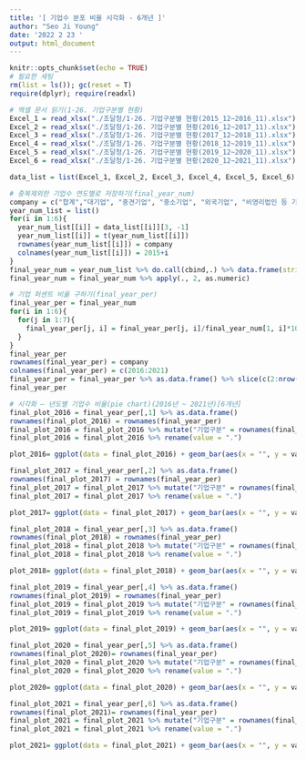 ---
title: '[ 기업수 분포 비율 시각화 - 6개년 ]'
author: "Seo Ji Young"
date: '2022 2 23 '
output: html_document
---

```{r setup, include=FALSE}
knitr::opts_chunk$set(echo = TRUE)
# 필요한 세팅
rm(list = ls()); gc(reset = T)
require(dplyr); require(readxl)
```

```{r}
# 엑셀 문서 읽기(1-26. 기업구분별 현황)
Excel_1 = read_xlsx("./조달청/1-26. 기업구분별 현황(2015_12~2016_11).xlsx") %>% data.frame(stringsAsFactors = F)
Excel_2 = read_xlsx("./조달청/1-26. 기업구분별 현황(2016_12~2017_11).xlsx") %>% data.frame(stringsAsFactors = F)
Excel_3 = read_xlsx("./조달청/1-26. 기업구분별 현황(2017_12~2018_11).xlsx") %>% data.frame(stringsAsFactors = F)
Excel_4 = read_xlsx("./조달청/1-26. 기업구분별 현황(2018_12~2019_11).xlsx") %>% data.frame(stringsAsFactors = F)
Excel_5 = read_xlsx("./조달청/1-26. 기업구분별 현황(2019_12~2020_11).xlsx") %>% data.frame(stringsAsFactors = F)
Excel_6 = read_xlsx("./조달청/1-26. 기업구분별 현황(2020_12~2021_11).xlsx") %>% data.frame(stringsAsFactors = F)

data_list = list(Excel_1, Excel_2, Excel_3, Excel_4, Excel_5, Excel_6)

# 중복제외한 기업수 연도별로 저장하기(final_year_num)
company = c("합계","대기업", "중견기업", "중소기업", "외국기업", "비영리법인 등 기타", "미분류")
year_num_list = list()
for(i in 1:6){
  year_num_list[[i]] = data_list[[i]][3, -1]
  year_num_list[[i]] = t(year_num_list[[i]])
  rownames(year_num_list[[i]]) = company
  colnames(year_num_list[[i]]) = 2015+i
}
final_year_num = year_num_list %>% do.call(cbind,.) %>% data.frame(stringsAsFactors = F)
final_year_num = final_year_num %>% apply(., 2, as.numeric)

# 기업 퍼센트 비율 구하기(final_year_per)
final_year_per = final_year_num
for(i in 1:6){
  for(j in 1:7){
    final_year_per[j, i] = final_year_per[j, i]/final_year_num[1, i]*100
  }
}
final_year_per
rownames(final_year_per) = company
colnames(final_year_per) = c(2016:2021)
final_year_per = final_year_per %>% as.data.frame() %>% slice(c(2:nrow(final_year_per)))
final_year_per

# 시각화 – 년도별 기업수 비율(pie chart)(2016년 ~ 2021년)[6개년]
final_plot_2016 = final_year_per[,1] %>% as.data.frame()
rownames(final_plot_2016) = rownames(final_year_per)
final_plot_2016 = final_plot_2016 %>% mutate("기업구분" = rownames(final_plot_2016))
final_plot_2016 = final_plot_2016 %>% rename(value = ".")

plot_2016= ggplot(data = final_plot_2016) + geom_bar(aes(x = "", y = value, fill = as.factor(기업구분)), stat = "identity") + coord_polar("y", start = 0) + labs(title = "2016년 기업구분별 현황")

final_plot_2017 = final_year_per[,2] %>% as.data.frame()
rownames(final_plot_2017) = rownames(final_year_per)
final_plot_2017 = final_plot_2017 %>% mutate("기업구분" = rownames(final_plot_2017))
final_plot_2017 = final_plot_2017 %>% rename(value = ".")

plot_2017= ggplot(data = final_plot_2017) + geom_bar(aes(x = "", y = value, fill = as.factor(기업구분)), stat = "identity") + coord_polar("y", start = 0) + labs(title = "2017년 기업구분별 현황")

final_plot_2018 = final_year_per[,3] %>% as.data.frame()
rownames(final_plot_2018) = rownames(final_year_per)
final_plot_2018 = final_plot_2018 %>% mutate("기업구분" = rownames(final_plot_2017))
final_plot_2018 = final_plot_2018 %>% rename(value = ".")

plot_2018= ggplot(data = final_plot_2018) + geom_bar(aes(x = "", y = value, fill = as.factor(기업구분)), stat = "identity") + coord_polar("y", start = 0) + labs(title = "2018년 기업구분별 현황")

final_plot_2019 = final_year_per[,4] %>% as.data.frame()
rownames(final_plot_2019) = rownames(final_year_per)
final_plot_2019 = final_plot_2019 %>% mutate("기업구분" = rownames(final_plot_2017))
final_plot_2019 = final_plot_2019 %>% rename(value = ".")

plot_2019= ggplot(data = final_plot_2019) + geom_bar(aes(x = "", y = value, fill = as.factor(기업구분)), stat = "identity") + coord_polar("y", start = 0) + labs(title = "2019년 기업구분별 현황")

final_plot_2020 = final_year_per[,5] %>% as.data.frame()
rownames(final_plot_2020)= rownames(final_year_per)
final_plot_2020 = final_plot_2020 %>% mutate("기업구분" = rownames(final_plot_2017))
final_plot_2020 = final_plot_2020 %>% rename(value = ".")

plot_2020= ggplot(data = final_plot_2020) + geom_bar(aes(x = "", y = value, fill = as.factor(기업구분)), stat = "identity") + coord_polar("y", start = 0) + labs(title = "2020년 기업구분별 현황")

final_plot_2021 = final_year_per[,6] %>% as.data.frame()
rownames(final_plot_2021)= rownames(final_year_per)
final_plot_2021 = final_plot_2021 %>% mutate("기업구분" = rownames(final_plot_2017))
final_plot_2021 = final_plot_2021 %>% rename(value = ".")

plot_2021= ggplot(data = final_plot_2021) + geom_bar(aes(x = "", y = value, fill = as.factor(기업구분)), stat = "identity") + coord_polar("y", start = 0) + labs(title = "2021년 기업구분별 현황")
```
